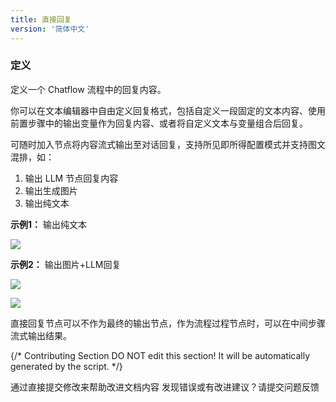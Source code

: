 ```yaml
---
title: 直接回复
version: '简体中文'
---
```


### 定义

定义一个 Chatflow 流程中的回复内容。

你可以在文本编辑器中自由定义回复格式，包括自定义一段固定的文本内容、使用前置步骤中的输出变量作为回复内容、或者将自定义文本与变量组合后回复。

可随时加入节点将内容流式输出至对话回复，支持所见即所得配置模式并支持图文混排，如：

1. 输出 LLM 节点回复内容
2. 输出生成图片
3. 输出纯文本

**示例1：** 输出纯文本

![](https://assets-docs.dify.ai/2025/04/42bb6bdef101bf79f959f4fc56a50ff3.png)

**示例2：** 输出图片+LLM回复

![](https://assets-docs.dify.ai/2025/04/d2c901e821029756ebf95f4e099d833f.png)

![](https://assets-docs.dify.ai/2025/04/5a70a5e568dded3975e54cfa84085c93.png)

<Info>
直接回复节点可以不作为最终的输出节点，作为流程过程节点时，可以在中间步骤流式输出结果。
</Info>

{/*
Contributing Section
DO NOT edit this section!
It will be automatically generated by the script.
*/}

<CardGroup cols="2">
    <Card
        title="编辑此页面"
        icon="pen-to-square"
        href="https://github.com/langgenius/dify-docs/edit/main/zh-hans/guides/workflow/node/answer.mdx"
    >
        通过直接提交修改来帮助改进文档内容
    </Card>
    <Card
        title="提交问题"
        icon="github"
        href="https://github.com/langgenius/dify-docs/issues/new?title=文档问题%3A%20&body=%23%23%20问题描述%0A%3C%21--%20请简要描述您发现的问题%20--%3E%0A%0A%23%23%20页面链接%0Ahttps%3A%2F%2Fgithub.com%2Flanggenius%2Fdify-docs%2Fblob%2Fmain%2Fzh-hans/guides/workflow/node%2Fanswer.mdx%0A%0A%23%23%20建议修改%0A%3C%21--%20如果有具体的修改建议，请在此说明%20--%3E%0A%0A%3C%21--%20感谢您对文档质量的关注！%20--%3E"
    >
        发现错误或有改进建议？请提交问题反馈
    </Card>
</CardGroup>
